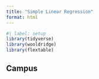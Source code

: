 ```yaml
---
title: "Simple Linear Regression"
format: html
---
```


```r
#| label: setup
library(tidyverse)
library(wooldridge)
library(flextable)
```


## Campus

```r

```



